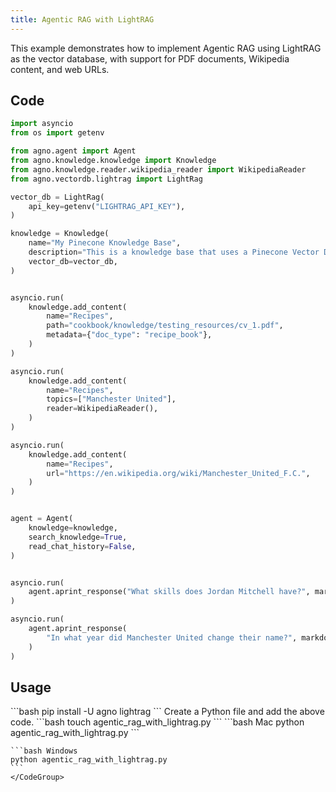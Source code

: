 ```yaml
---
title: Agentic RAG with LightRAG
---
```


This example demonstrates how to implement Agentic RAG using LightRAG as the vector database, with support for PDF documents, Wikipedia content, and web URLs.

## Code

```python cookbook/agents/agentic_search/lightrag/agentic_rag_with_lightrag.py
import asyncio
from os import getenv

from agno.agent import Agent
from agno.knowledge.knowledge import Knowledge
from agno.knowledge.reader.wikipedia_reader import WikipediaReader
from agno.vectordb.lightrag import LightRag

vector_db = LightRag(
    api_key=getenv("LIGHTRAG_API_KEY"),
)

knowledge = Knowledge(
    name="My Pinecone Knowledge Base",
    description="This is a knowledge base that uses a Pinecone Vector DB",
    vector_db=vector_db,
)


asyncio.run(
    knowledge.add_content(
        name="Recipes",
        path="cookbook/knowledge/testing_resources/cv_1.pdf",
        metadata={"doc_type": "recipe_book"},
    )
)

asyncio.run(
    knowledge.add_content(
        name="Recipes",
        topics=["Manchester United"],
        reader=WikipediaReader(),
    )
)

asyncio.run(
    knowledge.add_content(
        name="Recipes",
        url="https://en.wikipedia.org/wiki/Manchester_United_F.C.",
    )
)


agent = Agent(
    knowledge=knowledge,
    search_knowledge=True,
    read_chat_history=False,
)


asyncio.run(
    agent.aprint_response("What skills does Jordan Mitchell have?", markdown=True)
)

asyncio.run(
    agent.aprint_response(
        "In what year did Manchester United change their name?", markdown=True
    )
)
```

## Usage

<Steps>
  <Snippet file="create-venv-step.mdx" />

  <Step title="Install libraries">
    ```bash
    pip install -U agno lightrag
    ```
  </Step>

  <Snippet file="export-openai-api.mdx" />

  <Step title="Create a Python file">
    Create a Python file and add the above code.
    ```bash
    touch agentic_rag_with_lightrag.py
    ```
  </Step>

  <Step title="Run Agent">
    <CodeGroup>
    ```bash Mac
    python agentic_rag_with_lightrag.py
    ```
    
    ```bash Windows
    python agentic_rag_with_lightrag.py
    ```
    </CodeGroup>
  </Step>

  <Snippet file="find-all-cookbooks.mdx" />
</Steps>